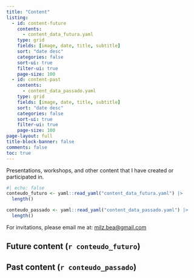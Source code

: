 ```yaml
---
title: "Content"
listing:
  - id: content-future
    contents:
      - content_data_futura.yaml
    type: grid
    fields: [image, date, title, subtitle]
    sort: "date desc"
    categories: false
    sort-ui: true
    filter-ui: true
    page-size: 100   
  - id: content-past
    contents: 
      - content_data_passado.yaml
    type: grid
    fields: [image, date, title, subtitle]
    sort: "date desc"
    categories: false
    sort-ui: true
    filter-ui: true
    page-size: 100           
page-layout: full
title-block-banner: false
comments: false
toc: true
---
```


Presentations, workshops, and other content that I have created or participated in.

```r
#| echo: false
conteudo_futuro <- yaml::read_yaml("content_data_futura.yaml") |> 
  length()

conteudo_passado <- yaml::read_yaml("content_data_passado.yaml") |>
  length()
```


For invitations, please email me at: <milz.bea@gmail.com>

## Future content (`r conteudo_futuro`)
::: {#content-future}
:::

## Past content (`r conteudo_passado`)
::: {#content-past}
:::
